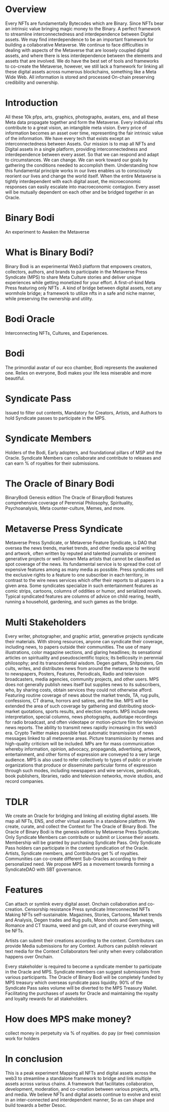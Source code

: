 

# Overview
Every NFTs are fundamentally Bytecodes which are Binary. Since NFTs bear an intrinsic value bringing magic money to the Binary. A perfect framework to streamline interconnectedness and interdependence between Digital assets. We may find interdependence to be an important framework for building a collaborative Metaverse. 
We continue to face difficulties in dealing with aspects of the Metaverse  that are loosely coupled digital assets, and where there is less interdependence between the elements and assets that are involved.
We do have the best set of tools and frameworks to co-create the Metaverse, however, we still lack a framework for linking all these digital assets across numerous blockchains, something like a Meta Wide Web. All information is stored and processed On-chain preserving credibility and ownership. 

# Introduction
All these 10k pfps, arts, graphics, photographs, avatars, ens, and all these Meta data propagate together and form the Metaverse. Every individual nfts contribute to a great vision, an intangible meta vision.
Every price of information becomes an asset over time, representing the fair intrinsic value of the information. We have every tech that exists except an interconnectedness between Assets.
Our mission is to map all NFTs and Digital assets in a single platform, providing interconnectedness and interdependence between every asset. So that we can respond and adapt to circumstances. We can change. We can work toward our goals by gathering the conditions needed to accomplish them. Understanding how this fundamental principle works in our lives enables us to consciously reorient our lives and change the world itself.
When the entire Metaverse is tightly interdependent with each digital asset, the microeconomic responses can easily escalate into macroeconomic contagion. Every asset will be mutually dependent on each other and be bridged together in an Oracle.

# Binary Bodi
An experiment to Awaken the Metaverse

# What is Binary Bodi?
Binary Bodi is an experimental Web3 platform that empowers creators, collectors, authors, and brands to participate in the Metaverse Press Syndicate (MPS) to share Meta Culture stories and deliver unique experiences while getting monetized for your effort. A first-of-kind Meta Press featuring only NFTs . A kind of bridge between digital assets, not any wormhole bridge; a framework to utilize nfts in a safe and niche manner, while preserving the ownership and utility.

# Bodi Oracle
Interconnecting NFTs, Cultures, and Experiences.

# Bodi
The primordial avatar of our eco chamber, Bodi represents the awakened one. Relies on everyone, Bodi makes your life less miserable and more beautiful.

# Syndicate Pass
Issued to filter out contents, Mandatory for Creators, Artists, and Authors to hold Syndicate passes to participate in the MPS.

# Syndicate Members
Holders of the Bodi, Early adopters, and foundational pillars of MSP and the Oracle. Syndicate Members can collaborate and contribute to releases and can earn % of royalties for their submissions.

# The Oracle of Binary Bodi
BinaryBodi Genesis edition The Oracle of BinaryBodi features comprehensive coverage of Perennial Philosophy, Spirituality, Psychoanalysis, Meta counter-culture, Memes, and more.

# Metaverse Press Syndicate
Metaverse Press Syndicate, or Metaverse Feature Syndicate, is DAO that oversea the news trends, market trends, and other media special writing and artwork, often written by reputed and talented journalists or eminent generative projects or well-known Meta artists that cannot be classified as spot coverage of the news. Its fundamental service is to spread the cost of expensive features among as many media as possible. Press syndicates sell the exclusive rights to a feature to one subscriber in each territory, in contrast to the wire news services which offer their reports to all papers in a given area. Some syndicates specialize in such entertainment features as comic strips, cartoons, columns of oddities or humor, and serialized novels. Typical syndicated features are columns of advice on child rearing, health, running a household, gardening, and such games as the bridge.

# Multi Stakeholders
Every writer, photographer, and graphic artist, generative projects syndicate their materials. With strong resources, anyone can syndicate their coverage, including news, to papers outside their communities.
The use of many illustrations, color magazine sections, and glaring headlines; its sensational articles on spirituality and pseudoscientific topics; its bellicosity in perennial philosophy; and its transcendental wisdom. 
Degen gathers, Shitposters, Gm cults,  writes, and distributes news from around the metaverse to the world to newspapers, Posters, Features, Periodicals, Radio and television broadcasters, media agencies, community projects, and other users. MPS does not generally publish news itself but supplies news to its subscribers, who, by sharing costs, obtain services they could not otherwise afford. 
Featuring routine coverage of news about the market trends, TA, rug pulls, confessions, CT drama, horrors and satires, and the like. MPS will be extended the area of such coverage by gathering and distributing stock-market quotations, sports results, and election reports. MPS include news interpretation, special columns, news photographs, audiotape recordings for radio broadcast, and often videotape or motion-picture film for television news reports.
The ability to transmit news rapidly increasing in this web3 era. Crypto Twitter makes possible fast automatic transmission of news messages linked to all metaverse areas. Picture transmission by memes and high-quality criticism will be included.
MPs are for mass communication whereby information, opinion, advocacy, propaganda, advertising, artwork, entertainment, and other forms of expression are conveyed to a very large audience. MPS is also used to refer collectively to types of public or private organizations that produce or disseminate particular forms of expression through such modes, including newspapers and wire services, periodicals, book publishers, libraries, radio and television networks, movie studios, and record companies. 

# TDLR
We create an Oracle for bridging and linking all existing digital assets. 
We map all NFTs, ENS, and other virtual assets in a standalone platform.
We create, curate, and collect the Context for The Oracle of Binary Bodi.
The Oracle of Binary Bodi is the genesis edition by Metaverse Press Syndicate.
Only Syndicate Members can contribute or submit or License their assets.
Membership will be granted by purchasing Syndicate Pass.
Only Syndicate Pass holders can participate in the content syndication of the Oracle.
Artists, Syndicate members, and Contributors get % of royalties.
Communities can co-create different Sub-Oracles according to their personalized need.
We propose MPS as a movement towards forming a SyndicateDAO with SBT governance.

# Features
Can attach or symlink every digital asset.
Onchain collaboration and co-creation.
Censorship resistance Press syndicate 
Interconnected NFTs
Making NFTs self-sustainable.
Magazines, Stories, Cartoons, Market trends and Analysis, Degen trades and Rug pulls, Moon shots and Gem swaps, Romance and CT trauma, weed and gm cult, and of course everything will be NFTs.

Artists can submit their creations according to the context.
Contributors can provide Media submissions for any Context.
Authors can publish relevant text media for the Context
Collaborators feel unity when every collaboration happens over Onchain.

Every stakeholder is required to become a syndicate member to participate in the Oracle and MPS. Syndicate members can suggest submissions from various participants. 
The Oracle of Binary Bodi will be completely funded by MPS treasury which overseas syndicate pass liquidity. 90% of the Syndicate Pass sales volume will be diverted to the MPS Treasury Wallet. Facilitating the purchases of assets for Oracle and maintaining the royalty and loyalty rewards for all stakeholders.

# How does MPS make money?
collect money in perpetuity via % of royalties.
do pay (or free) commission work for holders 

# In conclusion
This is a peak experiment Mapping all NFTs and digital assets across the web3 to streamline a standalone framework to bridge and link multiple assets across various chains. 
A framework that facilitates collaboration, development, moderation, and co-creation between various projects, arts, and media. We believe NFTs and digital assets continue to evolve and exist in an inter-connected and interdependent manner, So as can shape and build towards a better Desoc. 
